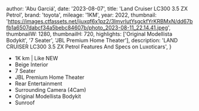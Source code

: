 
  author: 'Abu Garciá',
  date: '2023-08-07',
  title: 'Land Cruiser LC300 3.5 ZX Petrol',
  brand: 'toyota',
  mileage: '1KM',
  year: 2022,
  thumbnail: 'https://images.ctfassets.net/ijuxqf6x1pz2/3ImvrlutYsgckfYrKRBMxN/dd67bfb1a6507dabcf34a5bebc84607b/photo_2023-08-11_22.14.41.jpeg',
  thumbnailW: 1280,
  thumbnailH: 720,
  highlights: ['Original Modellista Bodykit', '7 Seater', 'JBL Premium Home Theater'],
  description:
    'LAND CRUISER LC300 3.5 ZX Petrol Features And Specs on Luxoticars',
}


- 1K km | Like NEW
- Beige Interior 
- 7 Seater
- JBL Premium Home Theater
- Rear Entertainment
- Surrounding Camera (4Cam)
- Original Modellista Bodykit
- Sunroof
